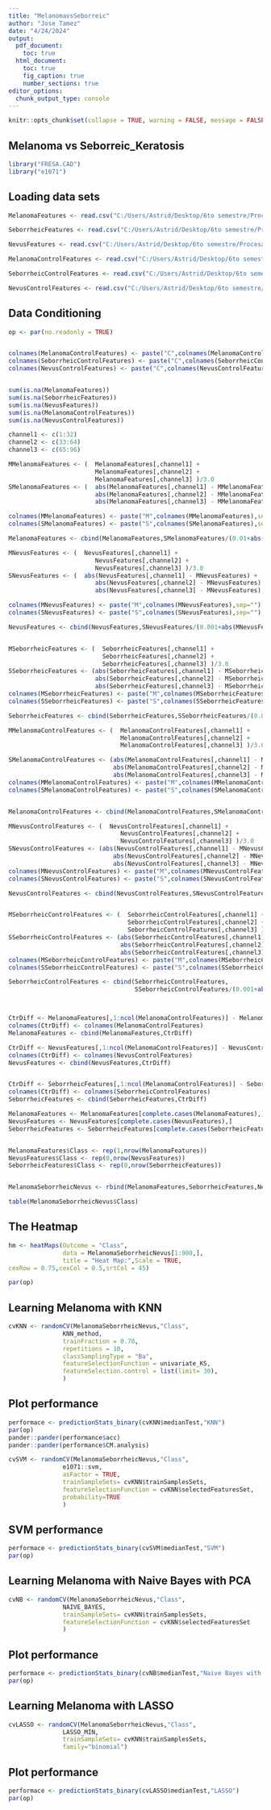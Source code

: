 ```yaml
---
title: "MelanomavsSeborreic"
author: "Jose Tamez"
date: "4/24/2024"
output:
  pdf_document:
    toc: true
  html_document:
    toc: true
    fig_caption: true
    number_sections: true
editor_options:
  chunk_output_type: console
---
```


```r
knitr::opts_chunk$set(collapse = TRUE, warning = FALSE, message = FALSE,comment = "#>")

```

## Melanoma vs Seborreic_Keratosis


```r

library("FRESA.CAD")
library("e1071")

```

## Loading data sets

```r
MelanomaFeatures <- read.csv("C:/Users/Astrid/Desktop/6to semestre/Procesamiento de imagenes/Evidencia Melanoma/MatlabScripts/MelanomaLesionFeatures.csv", header=FALSE)

SeborrheicFeatures <- read.csv("C:/Users/Astrid/Desktop/6to semestre/Procesamiento de imagenes/Evidencia Melanoma/MatlabScripts/SeborrheicLesionFeatures.csv", header=FALSE)

NevusFeatures <- read.csv("C:/Users/Astrid/Desktop/6to semestre/Procesamiento de imagenes/Evidencia Melanoma/MatlabScripts/NevusLesionFeatures.csv", header=FALSE)

MelanomaControlFeatures <- read.csv("C:/Users/Astrid/Desktop/6to semestre/Procesamiento de imagenes/Evidencia Melanoma/MatlabScripts/MelanomaControlFeatures.csv", header=FALSE)

SeborrheicControlFeatures <- read.csv("C:/Users/Astrid/Desktop/6to semestre/Procesamiento de imagenes/Evidencia Melanoma/MatlabScripts/SeborrheicControlFeatures.csv", header=FALSE)

NevusControlFeatures <- read.csv("C:/Users/Astrid/Desktop/6to semestre/Procesamiento de imagenes/Evidencia Melanoma/MatlabScripts/NevusControlFeatures.csv", header=FALSE)

```

## Data Conditioning

```r
op <- par(no.readonly = TRUE)


colnames(MelanomaControlFeatures) <- paste("C",colnames(MelanomaControlFeatures),sep="")
colnames(SeborrheicControlFeatures) <- paste("C",colnames(SeborrheicControlFeatures),sep="")
colnames(NevusControlFeatures) <- paste("C",colnames(NevusControlFeatures),sep="")


sum(is.na(MelanomaFeatures))
sum(is.na(SeborrheicFeatures))
sum(is.na(NevusFeatures))
sum(is.na(MelanomaControlFeatures))
sum(is.na(NevusControlFeatures))

channel1 <- c(1:32)
channel2 <- c(33:64)
channel3 <- c(65:96)

MMelanomaFeatures <- (  MelanomaFeatures[,channel1] +
                        MelanomaFeatures[,channel2] +
                        MelanomaFeatures[,channel3] )/3.0
SMelanomaFeatures <- (  abs(MelanomaFeatures[,channel1] - MMelanomaFeatures) +
                        abs(MelanomaFeatures[,channel2] - MMelanomaFeatures) +
                        abs(MelanomaFeatures[,channel3] - MMelanomaFeatures) )/3.0

colnames(MMelanomaFeatures) <- paste("M",colnames(MMelanomaFeatures),sep="")
colnames(SMelanomaFeatures) <- paste("S",colnames(SMelanomaFeatures),sep="")

MelanomaFeatures <- cbind(MelanomaFeatures,SMelanomaFeatures/(0.01+abs(MMelanomaFeatures)))

MNevusFeatures <- (  NevusFeatures[,channel1] +
                        NevusFeatures[,channel2] +
                        NevusFeatures[,channel3] )/3.0
SNevusFeatures <- (  abs(NevusFeatures[,channel1] - MNevusFeatures) +
                        abs(NevusFeatures[,channel2] - MNevusFeatures) +
                        abs(NevusFeatures[,channel3] - MNevusFeatures) )/3.0

colnames(MNevusFeatures) <- paste("M",colnames(MNevusFeatures),sep="")
colnames(SNevusFeatures) <- paste("S",colnames(SNevusFeatures),sep="")

NevusFeatures <- cbind(NevusFeatures,SNevusFeatures/(0.001+abs(MNevusFeatures)))


MSeborrheicFeatures <- (  SeborrheicFeatures[,channel1] +
                          SeborrheicFeatures[,channel2] +
                          SeborrheicFeatures[,channel3] )/3.0
SSeborrheicFeatures <- (abs(SeborrheicFeatures[,channel1] - MSeborrheicFeatures) +
                        abs(SeborrheicFeatures[,channel2] - MSeborrheicFeatures) +
                        abs(SeborrheicFeatures[,channel3] - MSeborrheicFeatures))/3.0
colnames(MSeborrheicFeatures) <- paste("M",colnames(MSeborrheicFeatures),sep="")
colnames(SSeborrheicFeatures) <- paste("S",colnames(SSeborrheicFeatures),sep="")

SeborrheicFeatures <- cbind(SeborrheicFeatures,SSeborrheicFeatures/(0.001+abs(MSeborrheicFeatures)))

MMelanomaControlFeatures <- (  MelanomaControlFeatures[,channel1] +
                               MelanomaControlFeatures[,channel2] +
                               MelanomaControlFeatures[,channel3] )/3.0

SMelanomaControlFeatures <- (abs(MelanomaControlFeatures[,channel1] - MMelanomaControlFeatures) +
                             abs(MelanomaControlFeatures[,channel2] - MMelanomaControlFeatures) +
                             abs(MelanomaControlFeatures[,channel3] - MMelanomaControlFeatures))/3.0
colnames(MMelanomaControlFeatures) <- paste("M",colnames(MMelanomaControlFeatures),sep="")
colnames(SMelanomaControlFeatures) <- paste("S",colnames(SMelanomaControlFeatures),sep="")


MelanomaControlFeatures <- cbind(MelanomaControlFeatures,SMelanomaControlFeatures/(0.001+abs(MMelanomaControlFeatures)))

MNevusControlFeatures <- (  NevusControlFeatures[,channel1] +
                               NevusControlFeatures[,channel2] +
                               NevusControlFeatures[,channel3] )/3.0
SNevusControlFeatures <- (abs(NevusControlFeatures[,channel1] - MNevusControlFeatures) +
                             abs(NevusControlFeatures[,channel2] - MNevusControlFeatures) +
                             abs(NevusControlFeatures[,channel3] - MNevusControlFeatures))/3.0
colnames(MNevusControlFeatures) <- paste("M",colnames(MNevusControlFeatures),sep="")
colnames(SNevusControlFeatures) <- paste("S",colnames(SNevusControlFeatures),sep="")

NevusControlFeatures <- cbind(NevusControlFeatures,SNevusControlFeatures/(0.001+abs(MNevusControlFeatures)))


MSeborrheicControlFeatures <- (  SeborrheicControlFeatures[,channel1] +
                                 SeborrheicControlFeatures[,channel2] +
                                 SeborrheicControlFeatures[,channel3] )/3.0
SSeborrheicControlFeatures <- (abs(SeborrheicControlFeatures[,channel1] - MSeborrheicControlFeatures) +
                               abs(SeborrheicControlFeatures[,channel2] - MSeborrheicControlFeatures) +
                               abs(SeborrheicControlFeatures[,channel3] - MSeborrheicControlFeatures))/3.0
colnames(MSeborrheicControlFeatures) <- paste("M",colnames(MSeborrheicControlFeatures),sep="")
colnames(SSeborrheicControlFeatures) <- paste("S",colnames(SSeborrheicControlFeatures),sep="")

SeborrheicControlFeatures <- cbind(SeborrheicControlFeatures,
                                   SSeborrheicControlFeatures/(0.001+abs(MSeborrheicControlFeatures)))



CtrDiff <- MelanomaFeatures[,1:ncol(MelanomaControlFeatures)] - MelanomaControlFeatures;
colnames(CtrDiff) <- colnames(MelanomaControlFeatures)
MelanomaFeatures <- cbind(MelanomaFeatures,CtrDiff) 

CtrDiff <- NevusFeatures[,1:ncol(MelanomaControlFeatures)] - NevusControlFeatures;
colnames(CtrDiff) <- colnames(NevusControlFeatures)
NevusFeatures <- cbind(NevusFeatures,CtrDiff) 


CtrDiff <- SeborrheicFeatures[,1:ncol(MelanomaControlFeatures)] - SeborrheicControlFeatures;
colnames(CtrDiff) <- colnames(SeborrheicControlFeatures)
SeborrheicFeatures <- cbind(SeborrheicFeatures,CtrDiff)

MelanomaFeatures <- MelanomaFeatures[complete.cases(MelanomaFeatures),]
NevusFeatures <- NevusFeatures[complete.cases(NevusFeatures),]
SeborrheicFeatures <- SeborrheicFeatures[complete.cases(SeborrheicFeatures),]


MelanomaFeatures$Class <- rep(1,nrow(MelanomaFeatures))
NevusFeatures$Class <- rep(0,nrow(NevusFeatures))
SeborrheicFeatures$Class <- rep(0,nrow(SeborrheicFeatures))


MelanomaSeborrheicNevus <- rbind(MelanomaFeatures,SeborrheicFeatures,NevusFeatures)

table(MelanomaSeborrheicNevus$Class)


```

## The Heatmap
```r

hm <- heatMaps(Outcome = "Class",
               data = MelanomaSeborrheicNevus[1:900,],
               title = "Heat Map:",Scale = TRUE,
cexRow = 0.75,cexCol = 0.5,srtCol = 45)

par(op)
```

## Learning Melanoma with KNN

```r
cvKNN <- randomCV(MelanomaSeborrheicNevus,"Class",
               KNN_method,
               trainFraction = 0.70,
               repetitions = 10,
               classSamplingType = "Ba",
               featureSelectionFunction = univariate_KS,
               featureSelection.control = list(limit= 30),
               )

```

## Plot performance

```r
performace <- predictionStats_binary(cvKNN$medianTest,"KNN")
par(op)
pander::pander(performance$acc)
pander::pander(performance$CM.analysis)

```


```r
cvSVM <- randomCV(MelanomaSeborrheicNevus,"Class",
               e1071::svm,
               asFactor = TRUE,
               trainSampleSets= cvKNN$trainSamplesSets, 
               featureSelectionFunction = cvKNN$selectedFeaturesSet,
               probability=TRUE
               )

```

## SVM performance

```r
performace <- predictionStats_binary(cvSVM$medianTest,"SVM")
par(op)

```


## Learning Melanoma with Naive Bayes with PCA

```r

cvNB <- randomCV(MelanomaSeborrheicNevus,"Class",
               NAIVE_BAYES,
               trainSampleSets= cvKNN$trainSamplesSets,
               featureSelectionFunction = cvKNN$selectedFeaturesSet
               )

```

## Plot performance

```r
performace <- predictionStats_binary(cvNB$medianTest,"Naive Bayes with PCA")
par(op)

```

## Learning Melanoma with LASSO

```r
cvLASSO <- randomCV(MelanomaSeborrheicNevus,"Class",
               LASSO_MIN,
               trainSampleSets= cvKNN$trainSamplesSets, 
               family="binomial")

```

## Plot performance

```r
performace <- predictionStats_binary(cvLASSO$medianTest,"LASSO")
par(op)

```


